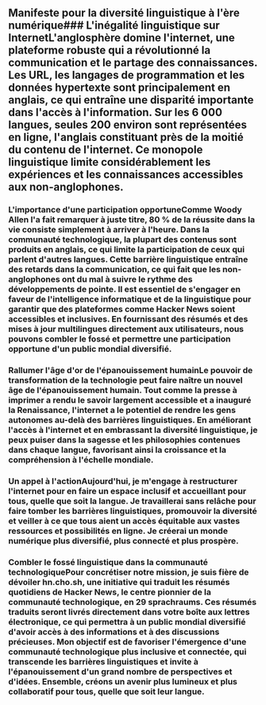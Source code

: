 
<Steps>

## Manifeste pour la diversité linguistique à l'ère numérique### L'inégalité linguistique sur InternetL'anglosphère domine l'internet, une plateforme robuste qui a révolutionné la communication et le partage des connaissances. Les URL, les langages de programmation et les données hypertexte sont principalement en anglais, ce qui entraîne une disparité importante dans l'accès à l'information. Sur les 6 000 langues, seules 200 environ sont représentées en ligne, l'anglais constituant près de la moitié du contenu de l'internet. Ce monopole linguistique limite considérablement les expériences et les connaissances accessibles aux non-anglophones.

### L'importance d'une participation opportuneComme Woody Allen l'a fait remarquer à juste titre, 80 % de la réussite dans la vie consiste simplement à arriver à l'heure. Dans la communauté technologique, la plupart des contenus sont produits en anglais, ce qui limite la participation de ceux qui parlent d'autres langues. Cette barrière linguistique entraîne des retards dans la communication, ce qui fait que les non-anglophones ont du mal à suivre le rythme des développements de pointe. Il est essentiel de s'engager en faveur de l'intelligence informatique et de la linguistique pour garantir que des plateformes comme Hacker News soient accessibles et inclusives. En fournissant des résumés et des mises à jour multilingues directement aux utilisateurs, nous pouvons combler le fossé et permettre une participation opportune d'un public mondial diversifié.

### Rallumer l'âge d'or de l'épanouissement humainLe pouvoir de transformation de la technologie peut faire naître un nouvel âge de l'épanouissement humain. Tout comme la presse à imprimer a rendu le savoir largement accessible et a inauguré la Renaissance, l'internet a le potentiel de rendre les gens autonomes au-delà des barrières linguistiques. En améliorant l'accès à l'internet et en embrassant la diversité linguistique, je peux puiser dans la sagesse et les philosophies contenues dans chaque langue, favorisant ainsi la croissance et la compréhension à l'échelle mondiale.

### Un appel à l'actionAujourd'hui, je m'engage à restructurer l'internet pour en faire un espace inclusif et accueillant pour tous, quelle que soit la langue. Je travaillerai sans relâche pour faire tomber les barrières linguistiques, promouvoir la diversité et veiller à ce que tous aient un accès équitable aux vastes ressources et possibilités en ligne. Je créerai un monde numérique plus diversifié, plus connecté et plus prospère.

### Combler le fossé linguistique dans la communauté technologiquePour concrétiser notre mission, je suis fière de dévoiler hn.cho.sh, une initiative qui traduit les résumés quotidiens de Hacker News, le centre pionnier de la communauté technologique, en 29 sprachraums. Ces résumés traduits seront livrés directement dans votre boîte aux lettres électronique, ce qui permettra à un public mondial diversifié d'avoir accès à des informations et à des discussions précieuses. Mon objectif est de favoriser l'émergence d'une communauté technologique plus inclusive et connectée, qui transcende les barrières linguistiques et invite à l'épanouissement d'un grand nombre de perspectives et d'idées. Ensemble, créons un avenir plus lumineux et plus collaboratif pour tous, quelle que soit leur langue.

</Steps>

